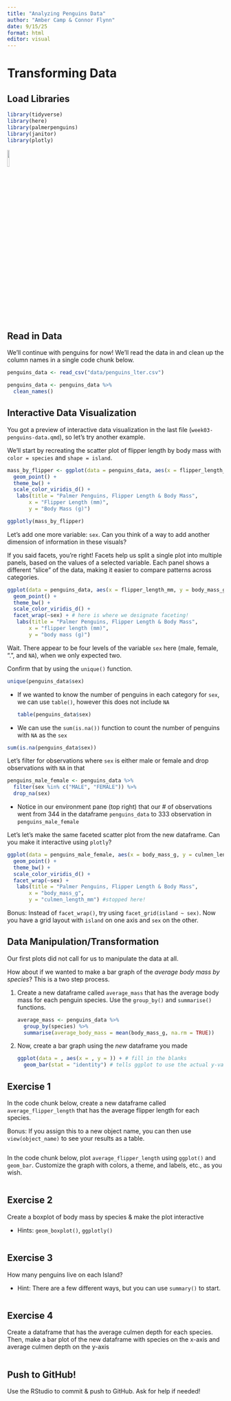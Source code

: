 ```yaml
---
title: "Analyzing Penguins Data"
author: "Amber Camp & Connor Flynn"
date: 9/15/25
format: html
editor: visual
---
```


# Transforming Data

## Load Libraries

```r
library(tidyverse) 
library(here)
library(palmerpenguins)
library(janitor)
library(plotly)
```

![](https://allisonhorst.github.io/palmerpenguins/logo.png){width="10%"}

## Read in Data

We'll continue with penguins for now! We'll read the data in and clean up the column names in a single code chunk below.

```r
penguins_data <- read_csv("data/penguins_lter.csv")

penguins_data <- penguins_data %>% 
  clean_names()
```

## Interactive Data Visualization

You got a preview of interactive data visualization in the last file (`week03-penguins-data.qmd`), so let's try another example.

We'll start by recreating the scatter plot of flipper length by body mass with `color = species` and `shape = island`.

```r
mass_by_flipper <- ggplot(data = penguins_data, aes(x = flipper_length_mm, y = body_mass_g, color = species, shape = island)) +
  geom_point() +
  theme_bw() +
  scale_color_viridis_d() +
   labs(title = "Palmer Penguins, Flipper Length & Body Mass",
       x = "Flipper Length (mm)",
       y = "Body Mass (g)")

ggplotly(mass_by_flipper)
```

Let's add one more variable: `sex`. Can you think of a way to add another dimension of information in these visuals?

If you said facets, you're right! Facets help us split a single plot into multiple panels, based on the values of a selected variable. Each panel shows a different “slice” of the data, making it easier to compare patterns across categories.

```r
ggplot(data = penguins_data, aes(x = flipper_length_mm, y = body_mass_g, color = species, shape = island)) +
  geom_point() +
  theme_bw() +
  scale_color_viridis_d() +
  facet_wrap(~sex) + # here is where we designate faceting!
   labs(title = "Palmer Penguins, Flipper Length & Body Mass",
       x = "flipper length (mm)",
       y = "body mass (g)")

```

Wait. There appear to be four levels of the variable `sex` here (male, female, ".", and `NA`), when we only expected two.

Confirm that by using the `unique()` function.

```r
unique(penguins_data$sex)
```

-   If we wanted to know the number of penguins in each category for `sex`, we can use `table()`, however this does not include `NA`

    ```r
    table(penguins_data$sex)
    ```

-   We can use the `sum(is.na())` function to count the number of penguins with `NA` as the `sex`

```r
sum(is.na(penguins_data$sex))
```

Let's filter for observations where `sex` is either male or female and drop observations with `NA` in that

```r
penguins_male_female <- penguins_data %>% 
  filter(sex %in% c("MALE", "FEMALE")) %>% 
  drop_na(sex)
```

-   Notice in our environment pane (top right) that our \# of observations went from 344 in the dataframe `penguins_data` to 333 observation in `penguins_male_female`

Let's let's make the same faceted scatter plot from the new dataframe. Can you make it interactive using `plotly`?

```r

ggplot(data = penguins_male_female, aes(x = body_mass_g, y = culmen_length_mm, color = species, shape = island)) +
  geom_point() +
  theme_bw() +
  scale_color_viridis_d() +
  facet_wrap(~sex) + 
   labs(title = "Palmer Penguins, Flipper Length & Body Mass",
       x = "body_mass_g",
       y = "culmen_length_mm") #stopped here!
```

Bonus: Instead of `facet_wrap()`, try using `facet_grid(island ~ sex)`. Now you have a grid layout with `island` on one axis and `sex` on the other.

## Data Manipulation/Transformation

Our first plots did not call for us to manipulate the data at all.

How about if we wanted to make a bar graph of the *average body mass by species*? This is a two step process.

1.  Create a new dataframe called `average_mass` that has the average body mass for each penguin species. Use the `group_by()` and `summarise()` functions.

    ```r
    average_mass <- penguins_data %>% 
      group_by(species) %>% 
      summarise(average_body_mass = mean(body_mass_g, na.rm = TRUE))
    ```

2.  Now, create a bar graph using the *new* dataframe you made

    ```r
    ggplot(data = , aes(x = , y = )) + # fill in the blanks
      geom_bar(stat = "identity") # tells ggplot to use the actual y-values from your data, instead of counting the number of rows like a typical bar plot does
    ```

## Exercise 1

In the code chunk below, create a new dataframe called `average_flipper_length` that has the average flipper length for each species.

Bonus: If you assign this to a new object name, you can then use `view(object_name)` to see your results as a table.

```r


```

In the code chunk below, plot `average_flipper_length` using `ggplot()` and `geom_bar`. Customize the graph with colors, a theme, and labels, etc., as you wish.

```r


```

## Exercise 2

Create a boxplot of body mass by species & make the plot interactive

-   Hints: `geom_boxplot()`, `ggplotly()`

```r


```

## Exercise 3

How many penguins live on each Island?

-   Hint: There are a few different ways, but you can use `summary()` to start.

```r


```

## Exercise 4

Create a dataframe that has the average culmen depth for each species. Then, make a bar plot of the new dataframe with species on the x-axis and average culmen depth on the y-axis

```r


```

## Push to GitHub!

Use the RStudio to commit & push to GitHub. Ask for help if needed!
